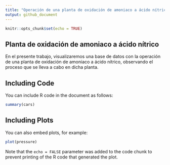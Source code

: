 ```yaml
---
title: "Operación de una planta de oxidación de amoniaco a ácido nítrico / Angie Ortega - 1950173"
output: github_document
---
```


```r
knitr::opts_chunk$set(echo = TRUE)
```

## Planta de oxidación de amoniaco a ácido nítrico

En el presente trabajo, visualizaremos una base de datos con la operación de una planta de oxidación de amoniaco a ácido nítrico, observando el proceso que se lleva a cabo en dicha planta.

## Including Code

You can include R code in the document as follows:

```r
summary(cars)
```

## Including Plots

You can also embed plots, for example:

```r
plot(pressure)
```

Note that the `echo = FALSE` parameter was added to the code chunk to prevent printing of the R code that generated the plot.
